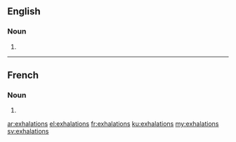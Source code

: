==English==

===Noun===
{{head|en|plural}}

# {{plural of|exhalation|lang=en}}

----

==French==

===Noun===
{{head|fr|plural|g=f}}

# {{plural of|exhalation|lang=fr}}

[[ar:exhalations]]
[[el:exhalations]]
[[fr:exhalations]]
[[ku:exhalations]]
[[my:exhalations]]
[[sv:exhalations]]